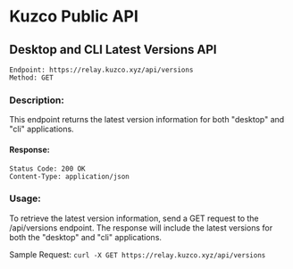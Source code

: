 
# Kuzco Public API

## Desktop and CLI Latest Versions API
```
Endpoint: https://relay.kuzco.xyz/api/versions
Method: GET
```

### Description:

This endpoint returns the latest version information for both "desktop" and "cli" applications.

#### Response:
```
Status Code: 200 OK
Content-Type: application/json
```
### Usage:

To retrieve the latest version information, send a GET request to the /api/versions endpoint. The response will include the latest versions for both the "desktop" and "cli" applications.

Sample Request:
`curl -X GET https://relay.kuzco.xyz/api/versions`

